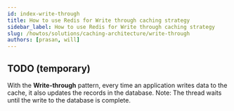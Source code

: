 ```yaml
---
id: index-write-through
title: How to use Redis for Write through caching strategy
sidebar_label: How to use Redis for Write through caching strategy
slug: /howtos/solutions/caching-architecture/write-through
authors: [prasan, will]
---
```



<Authors frontMatter={frontMatter} />

## TODO (temporary)

With the **Write-through** pattern, every time an application writes data to the cache, it also updates the records in the database.
Note: The thread waits until the write to the database is complete.
